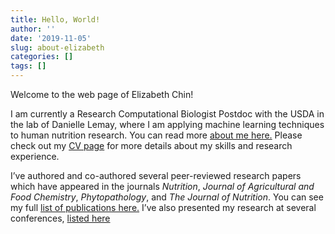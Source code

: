 ```yaml
---
title: Hello, World!
author: ''
date: '2019-11-05'
slug: about-elizabeth
categories: []
tags: []
---
```


Welcome to the web page of Elizabeth Chin! 

I am currently a Research Computational Biologist Postdoc with the USDA in the lab of Danielle Lemay, where I am applying machine learning techniques to human nutrition research. You can read more [about me here.](https://ebeth-chin.github.io/top/about/) Please check out my [CV page](https://ebeth-chin.github.io/top/cv/) for more details about my skills and research experience.  

I've authored and co-authored several peer-reviewed research papers which have appeared in the journals *Nutrition*, *Journal of Agricultural and Food Chemistry*, *Phytopathology*, and *The Journal of Nutrition*. You can see my full [list of publications here.](https://ebeth-chin.github.io/top/publications/) I've also presented my research at several conferences, [listed here](https://ebeth-chin.github.io/top/presentations/)